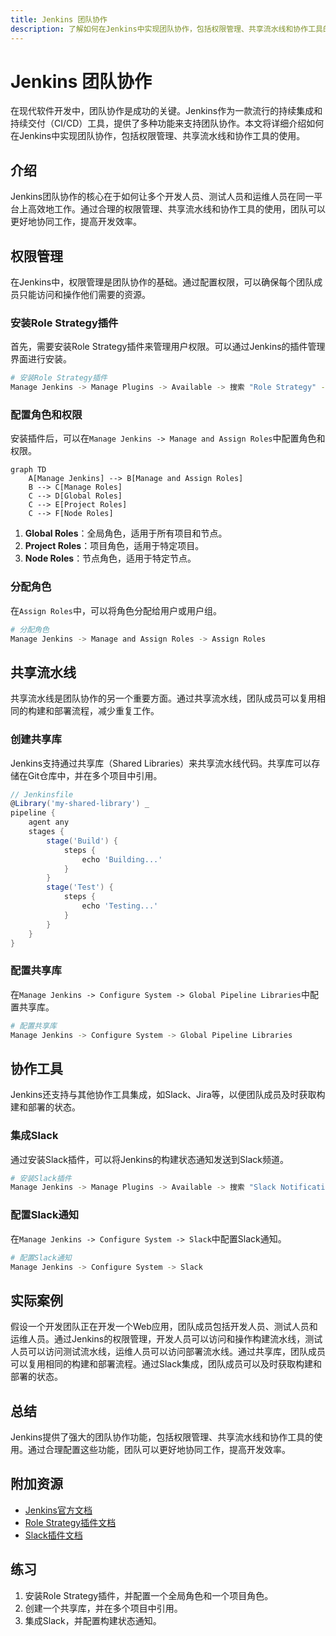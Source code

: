 ```yaml
---
title: Jenkins 团队协作
description: 了解如何在Jenkins中实现团队协作，包括权限管理、共享流水线和协作工具的使用。
---
```


# Jenkins 团队协作

在现代软件开发中，团队协作是成功的关键。Jenkins作为一款流行的持续集成和持续交付（CI/CD）工具，提供了多种功能来支持团队协作。本文将详细介绍如何在Jenkins中实现团队协作，包括权限管理、共享流水线和协作工具的使用。

## 介绍

Jenkins团队协作的核心在于如何让多个开发人员、测试人员和运维人员在同一平台上高效地工作。通过合理的权限管理、共享流水线和协作工具的使用，团队可以更好地协同工作，提高开发效率。

## 权限管理

在Jenkins中，权限管理是团队协作的基础。通过配置权限，可以确保每个团队成员只能访问和操作他们需要的资源。

### 安装Role Strategy插件

首先，需要安装Role Strategy插件来管理用户权限。可以通过Jenkins的插件管理界面进行安装。

```bash
# 安装Role Strategy插件
Manage Jenkins -> Manage Plugins -> Available -> 搜索 "Role Strategy" -> 安装
```

### 配置角色和权限

安装插件后，可以在`Manage Jenkins -> Manage and Assign Roles`中配置角色和权限。

```mermaid
graph TD
    A[Manage Jenkins] --> B[Manage and Assign Roles]
    B --> C[Manage Roles]
    C --> D[Global Roles]
    C --> E[Project Roles]
    C --> F[Node Roles]
```

1. **Global Roles**：全局角色，适用于所有项目和节点。
2. **Project Roles**：项目角色，适用于特定项目。
3. **Node Roles**：节点角色，适用于特定节点。

### 分配角色

在`Assign Roles`中，可以将角色分配给用户或用户组。

```bash
# 分配角色
Manage Jenkins -> Manage and Assign Roles -> Assign Roles
```

## 共享流水线

共享流水线是团队协作的另一个重要方面。通过共享流水线，团队成员可以复用相同的构建和部署流程，减少重复工作。

### 创建共享库

Jenkins支持通过共享库（Shared Libraries）来共享流水线代码。共享库可以存储在Git仓库中，并在多个项目中引用。

```groovy
// Jenkinsfile
@Library('my-shared-library') _
pipeline {
    agent any
    stages {
        stage('Build') {
            steps {
                echo 'Building...'
            }
        }
        stage('Test') {
            steps {
                echo 'Testing...'
            }
        }
    }
}
```

### 配置共享库

在`Manage Jenkins -> Configure System -> Global Pipeline Libraries`中配置共享库。

```bash
# 配置共享库
Manage Jenkins -> Configure System -> Global Pipeline Libraries
```

## 协作工具

Jenkins还支持与其他协作工具集成，如Slack、Jira等，以便团队成员及时获取构建和部署的状态。

### 集成Slack

通过安装Slack插件，可以将Jenkins的构建状态通知发送到Slack频道。

```bash
# 安装Slack插件
Manage Jenkins -> Manage Plugins -> Available -> 搜索 "Slack Notification" -> 安装
```

### 配置Slack通知

在`Manage Jenkins -> Configure System -> Slack`中配置Slack通知。

```bash
# 配置Slack通知
Manage Jenkins -> Configure System -> Slack
```

## 实际案例

假设一个开发团队正在开发一个Web应用，团队成员包括开发人员、测试人员和运维人员。通过Jenkins的权限管理，开发人员可以访问和操作构建流水线，测试人员可以访问测试流水线，运维人员可以访问部署流水线。通过共享库，团队成员可以复用相同的构建和部署流程。通过Slack集成，团队成员可以及时获取构建和部署的状态。

## 总结

Jenkins提供了强大的团队协作功能，包括权限管理、共享流水线和协作工具的使用。通过合理配置这些功能，团队可以更好地协同工作，提高开发效率。

## 附加资源

- [Jenkins官方文档](https://www.jenkins.io/doc/)
- [Role Strategy插件文档](https://plugins.jenkins.io/role-strategy/)
- [Slack插件文档](https://plugins.jenkins.io/slack/)

## 练习

1. 安装Role Strategy插件，并配置一个全局角色和一个项目角色。
2. 创建一个共享库，并在多个项目中引用。
3. 集成Slack，并配置构建状态通知。
